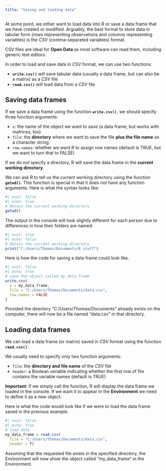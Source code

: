 ```yaml
---
title: "Saving and loading data"
---
```


At some point, we either want to load data into R or save a data frame that we have created or modified. Arguably, the best format to store data in tabular form (rows representing observations and columns representing variables) is the *CSV* (comma-separated variables) format.

CSV files are ideal for **Open Data** as most software can read them, including generic text editors.

In order to load and save data in *CSV* format, we can use two functions:

- **`write.csv()`** will save tabular data (usually a data frame, but can also be a matrix) as a *CSV* file
- **`read.csv()`** will load data from a *CSV* file


## Saving data frames

If we save a data frame using the function **`write.csv()`**, we should specify three function arguments:

- `x`: the name of the object we want to save (a data frame, but works with matrices, too)
- `file`: the **directory** where we want to save the file **plus the file name** as a character string
- `row.names`: whether we want R to assign row names (default is TRUE, but we want to turn that to FALSE)

If we do not specify a directory, R will save the data frame in the **current working directory**.

We can ask R to tell us the current working directory using the function **`getwd()`**. This function is special in that it does not have any function arguments. Here is what the syntax looks like:

```r
#| eval: false
#| echo: true
# Obtain the current working directory
getwd()
```

The output in the console will look slightly different for each person due to differences in how their folders are named:

:::{.alert .alert-warning}
```r
#| eval: true
#| echo: false
# Obtain the current working directory
print("C:/Users/Thomas/Documents/R stuff")
```
:::


Here is how the code for saving a data frame could look like.

```r
#| eval: false
#| echo: true
# save the object called my_data_frame
write.csv(
  x = my_data_frame,
  file = "C:/Users/Thomas/Documents/data.csv",
  row.names = FALSE
)
```

Provided the directory "C:/Users/Thomas/Documents" already exists on the computer, there will now be a file named "data.csv" in that directory.


## Loading data frames

We can load a data frame (or matrix) saved in *CSV* format using the function **`read.csv()`**.

We usually need to specify only two function arguments:

- `file`: the **directory and file name** of the *CSV* file
- `header`: a Boolean variable indicating whether the first row of file contains the variable names (default is TRUE)

:::{.alert .alert-danger}
**Important**: If we simply call the function, R will display the data frame we loaded in the console. If we want it to appear in the **Environment** we need to define it as a new object.
::: 

Here is what the code would look like if we were to load the data frame saved in the previous example.

```r
#| eval: false
#| echo: true
# load data
my_data_frame = read.csv(
  file = "C:/Users/Thomas/Documents/data.csv",
  header = T)
```

Assuming that the requested file exists in the specified directory, the Environment will now show the object called "my_data_frame" in the Environment.


